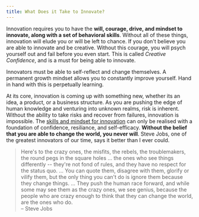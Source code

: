 ```yaml
---
title: What Does it Take to Innovate?
---
```


Innovation requires you to have the **will, courage, drive, and mindset to
innovate, along with a set of behavioral skills**. Without all of these things,
innovation will elude you or will be left to chance. If you don't believe you
are able to innovate and be creative. Without this courage, you will psych
yourself out and fail before you even start. This is called *Creative Confidence*,
and is a must for being able to innovate.

Innovators must be able to self-reflect and change themselves. A permanent
growth mindset allows you to constantly improve yourself. Hand in hand with this
is perpetually learning.

At its core, innovation is coming up with something new, whether its an idea,
a product, or a business structure. As you are pushing the edge of human knowledge
and venturing into unknown realms, risk is inherent. Without the ability to take
risks and recover from failures, innovation is impossible. The
[skills and mindset for innovation](#posts/3-how-do-innovators-think) can only
be realised with a foundation of confidence, resiliance, and self-efficacy.
**Without the belief that you are able to change the world, you never will**. 
Steve Jobs, one of the greatest innovators of our time, says it better than I 
ever could.

> Here's to the crazy ones, the misfits, the rebels, the troublemakers, the round pegs in the square holes ... the ones who see things differently -- they're not fond of rules, and they have no respect for the status quo. ... You can quote them, disagree with them, glorify or vilify them, but the only thing you can't do is ignore them because they change things. ... They push the human race forward, and while some may see them as the crazy ones, we see genius, because the people who are crazy enough to think that they can change the world, are the ones who do.<br/>
> &ndash; Steve Jobs

